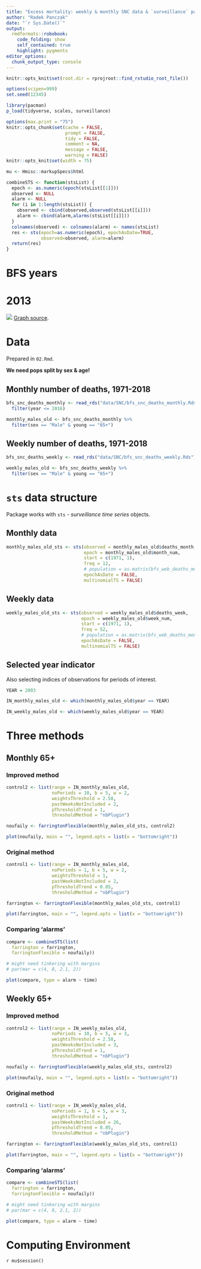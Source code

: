 ```yaml
---
title: "Excess mortality: weekly & monthly SNC data & `surveillance` package in 2013"
author: "Radek Panczak"
date: "`r Sys.Date()`"
output:
  rmdformats::robobook:
    code_folding: show
    self_contained: true
    highlight: pygments
editor_options: 
  chunk_output_type: console
---
```



```r
knitr::opts_knit$set(root.dir = rprojroot::find_rstudio_root_file())

options(scipen=999)
set.seed(12345)

library(pacman)
p_load(tidyverse, scales, surveillance)

options(max.print = "75")
knitr::opts_chunk$set(cache = FALSE,
                      prompt = FALSE,
                      tidy = FALSE,
                      comment = NA,
                      message = FALSE,
                      warning = FALSE)
knitr::opts_knit$set(width = 75)

mu <- Hmisc::markupSpecs$html

combineSTS <- function(stsList) {
  epoch <- as.numeric(epoch(stsList[[1]]))
  observed <- NULL
  alarm <- NULL
  for (i in 1:length(stsList)) {
    observed <- cbind(observed,observed(stsList[[i]]))
    alarm <- cbind(alarm,alarms(stsList[[i]]))
  }
  colnames(observed) <- colnames(alarm) <- names(stsList)
  res <- sts(epoch=as.numeric(epoch), epochAsDate=TRUE,
             observed=observed, alarm=alarm)
  return(res)
}
```

<!-- ----------------------------------------------------- -->

# BFS years

# 2013

![](../misc/2013.png)
[Graph source](https://www.bfs.admin.ch/bfs/en/home/statistics/health/state-health/mortality-causes-death.assetdetail.316166.html).  


<!-- ----------------------------------------------------- -->

# Data 

Prepared in `02.Rmd`.  

**We need pops split by sex & age!**  

## Monthly number of deaths, 1971-2018

```r
bfs_snc_deaths_monthly <- read_rds("data/SNC/bfs_snc_deaths_monthly.Rds") %>% 
  filter(year <= 2016) 

monthly_males_old <- bfs_snc_deaths_monthly %>% 
  filter(sex == "Male" & young == "65+")
```

## Weekly number of deaths, 1971-2018

```r
bfs_snc_deaths_weekly <- read_rds("data/SNC/bfs_snc_deaths_weekly.Rds") %>%   filter(year <= 2016)

weekly_males_old <- bfs_snc_deaths_weekly %>% 
  filter(sex == "Male" & young == "65+")
```

<!-- ----------------------------------------------------- -->

# `sts` data structure

Package works with `sts` - *surveillance time series* objects.  

## Monthly data

```r
monthly_males_old_sts <- sts(observed = monthly_males_old$deaths_month,
                             epoch = monthly_males_old$month_num,
                             start = c(1971, 1), 
                             freq = 12,
                             # population = as.matrix(bfs_web_deaths_monthly$pop_dec),
                             epochAsDate = FALSE,
                             multinomialTS = FALSE)
```

## Weekly data

```r
weekly_males_old_sts <- sts(observed = weekly_males_old$deaths_week,
                            epoch = weekly_males_old$week_num,
                            start = c(1971, 1), 
                            freq = 52,
                            # population = as.matrix(bfs_web_deaths_monthly$pop_dec),
                            epochAsDate = FALSE,
                            multinomialTS = FALSE)
```

## Selected year indicator 

Also selecting indices of observations for periods of interest.

```r
YEAR = 2003

IN_monthly_males_old <- which(monthly_males_old$year == YEAR)

IN_weekly_males_old <- which(weekly_males_old$year == YEAR)
```

<!-- ----------------------------------------------------- -->

# Three methods

## Monthly 65+ {.tabset}

### Improved method

```r
control2 <- list(range = IN_monthly_males_old, 
                 noPeriods = 10, b = 5, w = 2,
                 weightsThreshold = 2.58, 
                 pastWeeksNotIncluded = 2,
                 pThresholdTrend = 1, 
                 thresholdMethod = "nbPlugin")

noufaily <- farringtonFlexible(monthly_males_old_sts, control2)
```

```r
plot(noufaily, main = "", legend.opts = list(x = "bottomright"))
```

### Original method

```r
control1 <- list(range = IN_monthly_males_old, 
                 noPeriods = 1, b = 5, w = 2,
                 weightsThreshold = 1, 
                 pastWeeksNotIncluded = 2,
                 pThresholdTrend = 0.05, 
                 thresholdMethod = "nbPlugin")

farrington <- farringtonFlexible(monthly_males_old_sts, control1)
```

```r
plot(farrington, main = "", legend.opts = list(x = "bottomright"))
```

### Comparing 'alarms'

```r
compare <- combineSTS(list(
  farrington = farrington, 
  farringtonFlexible = noufaily))

# might need tinkering with margins
# par(mar = c(4, 8, 2.1, 2))

plot(compare, type = alarm ~ time)
```

## Weekly 65+  {.tabset}

### Improved method

```r
control2 <- list(range = IN_weekly_males_old, 
                 noPeriods = 10, b = 5, w = 3,
                 weightsThreshold = 2.58, 
                 pastWeeksNotIncluded = 3,
                 pThresholdTrend = 1, 
                 thresholdMethod = "nbPlugin")

noufaily <- farringtonFlexible(weekly_males_old_sts, control2)
```

```r
plot(noufaily, main = "", legend.opts = list(x = "bottomright"))
```

### Original method

```r
control1 <- list(range = IN_weekly_males_old, 
                 noPeriods = 1, b = 5, w = 3,
                 weightsThreshold = 1, 
                 pastWeeksNotIncluded = 26,
                 pThresholdTrend = 0.05, 
                 thresholdMethod = "nbPlugin")

farrington <- farringtonFlexible(weekly_males_old_sts, control1)
```

```r
plot(farrington, main = "", legend.opts = list(x = "bottomright"))
```

### Comparing 'alarms'

```r
compare <- combineSTS(list(
  farrington = farrington, 
  farringtonFlexible = noufaily))

# might need tinkering with margins
# par(mar = c(4, 8, 2.1, 2))

plot(compare, type = alarm ~ time)
```

<!-- ----------------------------------------------------- -->

# Computing Environment

`r mu$session()`


